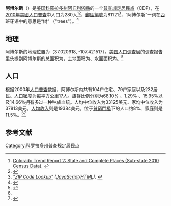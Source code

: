 {{Infobox settlement
|name                     =  阿博尔斯<br>Arboles, Colorado
|settlement_type          = [[普查规定居民点|普查规定居民点]]
|image_map                = Archuleta_County_Colorado_Incorporated_and_Unincorporated_areas_Arboles_Highlighted.svg
|mapsize                  = 250px
|map_caption              = [[阿丘利塔縣_(科羅拉多州)|阿丘利塔縣]]于[[科羅拉多州|科羅拉多州]]的位置
|subdivision_type         = [[世界政區索引|世界政區索引]]
|subdivision_name         = {{USA}}
|subdivision_type1        = [[美国州份|州份]]
|subdivision_name1        = {{flag|Colorado|name=State of Colorado}}
|subdivision_type2        = [[科罗拉多州行政区划|州行政区划]]
|subdivision_name2        = [[阿丘利塔縣_(科羅拉多州)|阿丘利塔縣]]<ref name="GR3">{{cite web|url=http://geonames.usgs.gov|accessdate=2008-01-31|title=US Board on Geographic Names|publisher=[[美國地質調查局|美國地質調查局]]|date=2007-10-25|archive-url=https://www.webcitation.org/65jET5cdV?url=http://geonames.usgs.gov/|archive-date=2012-02-26|dead-url=no}}</ref>
|government_type          = [[非建制地區|非建制地區]]
|unit_pref                =  [[英制单位|英制单位]]
|area_total_km2           = 13.8
|area_land_km2            = 13.6
|area_water_km2           = 0.2
|area_total_sq_mi         = 5.4
|area_land_sq_mi          = 5.3
|area_water_sq_mi         = 0.1
|population_as_of         = 2010
|population_total         = 280
|population_density_km2   = 16.8
|population_density_sq_mi = 43
|timezone                 = [[北美山区时区|北美山区时区]]
|utc_offset               = -7
|timezone_DST             = [[北美山区时区|北美山区时区]]
|utc_offset_DST           = -6
|coordinates              = {{coord|37|1|15|N|107|25|17|W|region:US_type:city|display=inline,title}}
|elevation_footnotes      = <ref name="GR3" /> 
|elevation_m              = 1914
|elevation_ft             = 6279
|postal_code_type         = [[美國郵區編號|美國郵區編號]]
|postal_code              = 81121<ref name=ZIPcode>{{cite web|date=December 14, 2006 |url=http://zip4.usps.com/zip4/citytown.jsp |title=ZIP Code Lookup |format=[[JavaScript|JavaScript]]/[[HTML|HTML]] |publisher=United States Postal Service |accessdate=December 14, 2006 |archiveurl=https://web.archive.org/web/20061214101437/http://zip4.usps.com/zip4/citytown.jsp |archivedate=14 December 2006 |deadurl=yes |df= }}</ref>
|area_code                = {{tsl|en|Area code 970||地区编号970}}
|blank_name               = [[聯邦資料處理標準|聯邦資料處理標準]]
|blank_info               = 08-02905
|blank1_name              = [[地名信息系统|地名信息系统]] 
|blank1_info              = [http://geonames.usgs.gov/pls/gnispublic/f?p=gnispq:3:::NO::P3_FID:0184512 0184512]
}}

'''阿博尔斯'''（{{lang-en|Arboles}}）是[[美国|美国]][[科羅拉多州|科羅拉多州]][[阿丘利塔縣_(科羅拉多州)|阿丘利塔縣]]的一个[[普查规定居民点|普查规定居民点]]（CDP），在[[2010年美國人口普查|2010年美國人口普查]]中人口为280人<ref>[http://mcdc.missouri.edu/webrepts/pl94trends/Colorado_stplace2.html Colorado Trend Report 2: State and Complete Places (Sub-state 2010 Census Data).] {{Webarchive|url=https://archive.is/20120711184447/http://mcdc.missouri.edu/webrepts/pl94trends/Colorado_stplace2.html |date=2012年7月11日 }} </ref><ref name="GR2">{{Cite web|url = http://factfinder2.census.gov|publisher = [[美国人口调查局|United States Census Bureau]]|accessdate = 2008-01-31|title = American FactFinder}}</ref>，[[美國郵區編號|郵區編號]]为81121<ref name="ZIPcode1"><cite class="citation web">[http://zip4.usps.com/zip4/citytown.jsp "ZIP Code Lookup"] {{webarchive|url=https://web.archive.org/web/20070903025217/http://zip4.usps.com/zip4/citytown.jsp |date=2007-09-03 }} ([[JavaScript|JavaScript]]/[[HTML|HTML]]). </cite></ref>，“阿博尔斯”一词在[[西班牙语|西班牙语]]中的意思是“树” （"trees"）。<ref name=dawson>{{cite book|last=Dawson|first=John Frank|title=Place names in Colorado: why 700 communities were so named, 150 of Spanish or Indian origin|url=https://babel.hathitrust.org/cgi/pt?id=mdp.39015051116740;view=1up;seq=13|year=1954|publisher=The J. Frank Dawson Publishing Co.|location=Denver, CO|page=7|access-date=2018-08-31|archive-date=2019-01-12|archive-url=https://web.archive.org/web/20190112065728/https://babel.hathitrust.org/cgi/pt?id=mdp.39015051116740;view=1up;seq=13|dead-url=no}}</ref>

==地理==
阿博尔斯的地理位置为{{coord|37|1|15|N|107|25|17|W|type:city}}（37.020918, -107.421517）。[[美国人口调查局|美国人口调查局]]的调查报告里头提到阿博尔斯的总面积为{{convert|5.3|sqmi|km2}}，土地面积为{{convert|5.3|sqmi|km2}}、水面面积为{{convert|0.1|sqmi|km2}}。<ref name="GR1">{{cite web|url=https://www.census.gov/geo/www/gazetteer/gazette.html|publisher=[[美国人口调查局|美国人口调查局]]|accessdate=2011-04-23|date=2011-02-12|title=US Gazetteer files: 2010, 2000, and 1990|archive-url=https://web.archive.org/web/20020527061848/http://www.census.gov/geo/www/gazetteer/gazette.html|archive-date=2002-05-27|dead-url=yes}}</ref>

==人口==
根据2000年[[人口普查|人口普查]]数据，阿博尔斯内共有104户住宅、79户家庭以及232居民。[[人口密度|人口密度]]为每平方公里17人。族群比例分别为68.10% {{tsl|en|White (U.S. Census)||白人}}、1.29% {{tsl|en|Native American (U.S. Census)||美国土著}}、15.95%{{tsl|en|Race (United States Census)||其他种族}}以及14.66%拥有多过一种种族血统。人均中位收入为33125美元、家均中位收入为37813美元。[[人均收入|人均收入]]则是19384美元。位于[[貧窮門檻|貧窮門檻]]下的人口约8%、家庭则是11.5%。<ref name="GR2" /><ref name="DecennialCensus">{{cite web|url=https://www.census.gov/prod/www/decennial.html|title=Census of Population and Housing|publisher=Census.gov|accessdate=June 4, 2016|archive-url=https://www.webcitation.org/6YSasqtfX?url=http://www.census.gov/prod/www/decennial.html|archive-date=2015-05-12|dead-url=yes}}</ref>

== 参考文献 ==
{{Reflist|2}}
{{阿丘利塔县 (科罗拉多州)}}
[[Category:科罗拉多州普查规定居民点|Category:科罗拉多州普查规定居民点]]